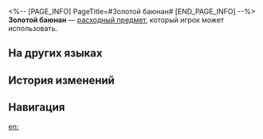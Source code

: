 <%-- [PAGE_INFO]
PageTitle=#Золотой баюнан#
[END_PAGE_INFO] --%>
{{Расходный предмет Инфобокс
|id          = 408634
|Изображения = Предмет Золотой баюнан.png
|Тип         = Расходные предметы силы атаки
|Редкость    = 3
|Эффект      = Повышает силу атаки всех союзников на 5%, крит. шанс на 5%, крит. урон на 5% и скорость на 5% в следующем бою.
|Описание    = Это самый «идеальный» банан во вселенной. И вид, и вкус, и эффекты - всё великолепно.
|Рецепт      = 
|Источник1   = [[Грош]]
|Источник2   = 
|Источник3   = 
}}
{{Описание|''- Говорят, что даже те, кто ненавидит бананы, влюбляются в его вкус после всего одного кусочка.''<br />''- ...Стоп, это всё ещё банан?''}}
'''Золотой баюнан''' — [[расходный предмет]], который игрок может использовать.

==На других языках==
{{На других языках
|en   = Golden Slumbernana
|zhs  = 金黄睡蕉
|zht  = 金黃睡蕉
|ja   = ゴールデン寝バナナ
|ko   = 황금빛 졸리나나
|es   = Sueñiplátano dorado
|fr   = Somno-banane dorée
|ru   = Золотой баюнан
|th   = กล้วยขี้เซาทองคำ
|vi   = Chuối Ngủ Hoàng Kim
|de   = Goldene Schlafbanane
|id   = Golden Slumbernana
|pt   = Dormebanana Dourada
}}

==История изменений==
{{История изменений|3.5}}

==Навигация==
{{Расходные предметы Навбокс}}

[[en:]]
